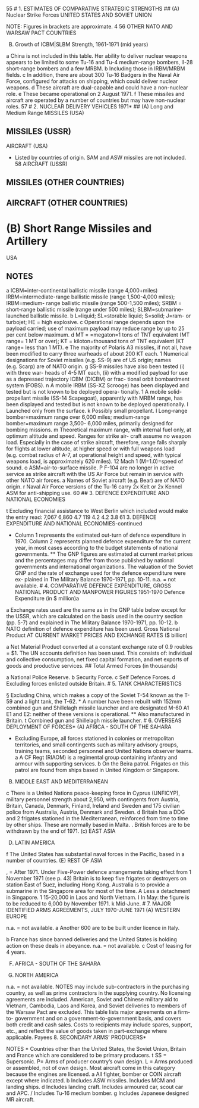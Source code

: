 55 \# 1. ESTIMATES OF COMPARATIVE STRATEGIC STRENGTHS \## (A) Nuclear Strike Forces UNITED STATES AND SOVIET UNION

NOTE: Figures in brackets are approximate. 4 56 OTHER NATO AND WARSAW PACT COUNTRIES

(B) Growth of ICBM\|SLBM Strength, 1961-1971 (mid years)

a China is not included in this table. Her ability to deliver nuclear weapons appears to be limited to some Tu-16 and Tu-4 medium-range bombers, Il-28 short-range bombers and a few MRBM. b Including those in IRBM/MRBM fields. c In addition, there are about 300 Tu-16 Badgers in the Naval Air Force, configured for attacks on shipping, which could deliver nuclear weapons. d These aircraft are dual-capable and could have a non-nuclear role. e These became operational on 2 August 1971. f These missiles and aircraft are operated by a number of countries but may have non-nuclear roles. 57 \# 2. NUCLEAR DELIVERY VEHICLES 1971\* \## (A) Long and Medium Range MISSILES (USA)

## MISSILES (USSR)

AIRCRAFT (USA)

-   Listed by countries of origin. SAM and ASW missiles are not included. 58 AIRCRAFT (USSR)

## MISSILES (OTHER COUNTRIES)

## AIRCRAFT (OTHER COUNTRIES)

# (B) Short Range Missiles and Artillery

USA

## NOTES

a ICBM=inter-continental ballistic missile (range 4,000+miles) IRBM=intermediate-range ballistic missile (range 1,500-4,000 miles); IRBM=medium- range ballistic missile (range 500-1,500 miles); SRBM = short-range ballistic missile (range under 500 miles); SLBM=submarine-launched ballistic missile. b L=liquid; SL=storable liquid; S=solid; J=ram- or turbojet; HE = high explosive. c Operational range depends upon the payload carried; use of maximum payload may reduce range by up to 25 per cent below maximum. d MT = =megaton=1 tons of TNT equivalent (MT range= 1 MT or over); KT = kiloton=thousand tons of TNT equivalent (KT range= less than 1 MT). e The majority of Polaris A3 missiles, if not all, have been modified to carry three warheads of about 200 KT each. 1 Numerical designations for Soviet missiles (e.g. SS-9) are of US origin; names (e.g. Scarp) are of NATO origin. g SS-9 missiles have also been tested (i) with three war- heads of 4-5 MT each, (ii) with a modified payload for use as a depressed trajectory ICBM (DICBM) or frac- tional orbit bombardment system (FOBS). n A mobile IRBM (SS-XZ Scrooge) has been displayed and tested but is not known to be deployed opera- tionally. 1 A mobile solid-propellant missile (SS-14 Scapegoat), apparently with MRBM range, has been displayed and tested but is not known to be deployed operationally. I Launched only from the surface. k Possibly small propellant. I Long-range bomber=maximum range over 6,000 miles; medium-range bomber=maximum range 3,500- 6,000 miles, primarily designed for bombing missions. m Theoretical maximum range, with internal fuel only, at optimum altitude and speed. Ranges for strike air- craft assume no weapon load. Especially in the case of strike aircraft, therefore, range falls sharply for flights at lower altitude, at higher speed or with full weapons load (e.g. combat radius of A-7, at operational height and speed, with typical weapons load, is approximately 620 miles). 12 Mach 1 (M=1.0)=speed of sound. o ASM=air-to-surface missile. P F-104 are no longer in active service as strike aircraft with the US Air Force but remain in service with other NATO air forces. a Names of Soviet aircraft (e.g. Bear) are of NATO origin. r Naval Air Force versions of the Tu-16 carry 2x Kelt or 2x Kennel ASM for anti-shipping use. 60 \## 3. DEFENCE EXPENDITURE AND NATIONAL ECONOMIES

t Excluding financial assistance to West Berlin which included would make the entry read: 7,067 6,860 4.7 119 4.2 4.2 3.8 61 3. DEFENCE EXPENDITURE AND NATIONAL ECONOMIES-continued

-   Column 1 represents the estimated out-turn of defence expenditure in 1970. Column 2 represents planned defence expenditure for the current year, in most cases according to the budget statements of national governments. \*\* The GNP figures are estimated at current market prices and the percentages may differ from those published by national governments and international organizations. The valuation of the Soviet GNP and the rate of exchange used for the defence expenditure were ex- plained in The Military Balance 1970-1971, pp. 10-11. n.a. = not available. \# 4. COMPARATIVE DEFENCE EXPENDITURE, GROSS NATIONAL PRODUCT AND MANPOWER FIGURES 1951-1970 Defence Expenditure (in \$ million)a

a Exchange rates used are the same as in the GNP table below except for the USSR, which are calculated on the basis used in the country section (pp. 5-7) and explained in The Military Balance 1970-1971, pp. 10-12. b NATO definition of defence expenditure has been used. Gross National Product AT CURRENT MARKET PRICES AND EXCHANGE RATES (\$ billion)

a Net Material Product converted at a constant exchange rate of 0.9 roubles = \$1. The UN accounts definition has been used. This consists of: individual and collective consumption, net fixed capital formation, and net exports of goods and productive services. \## Total Armed Forces (in thousands)

a National Police Reserve. b Security Force. c Self Defence Forces. d Excluding forces enlisted outside Britain. \# 5. TANK CHARACTERISTICS

§ Excluding China, which makes a copy of the Soviet T-54 known as the T-59 and a light tank, the T-62. \* A number have been rebuilt with 152mm combined gun and Shillelagh missile launcher and are designated M-60 A1 E1 and E2: neither of these versions is operational. \*\* Also manufactured in Britain. t Combined gun and Shillelagh missile launcher. \# 6. OVERSEAS DEPLOYMENT OF FORCES\* (A) AFRICA - SOUTH OF THE SAHARA

-   Excluding Europe, all forces stationed in colonies or metropolitan territories, and small contingents such as military advisory groups, training teams, seconded personnel and United Nations observer teams. a A CF Regt (RIAOM) is a regimental group containing infantry and armour with supporting services. b On the Beira patrol. Frigates on this patrol are found from ships based in United Kingdom or Singapore.

(B) MIDDLE EAST AND MEDITERRANEAN

c There is a United Nations peace-keeping force in Cyprus (UNFICYP), military personnel strength about 2,950, with contingents from Austria, Britain, Canada, Denmark, Finland, Ireland and Sweden and 175 civilian police from Australia, Austria, Denmark and Sweden. d Britain has a DDG and 2 frigates stationed in the Mediterranean, reinforced from time to time by other ships. These are normally based in Malta. . British forces are to be withdrawn by the end of 1971. (c) EAST ASIA

(D) LATIN AMERICA

f The United States has substantial naval forces in the Pacific, based in a number of countries. (E) REST OF ASIA

, = After 1971. Under Five-Power defence arrangements taking effect from 1 November 1971 (see p. 43) Britain is to keep five frigates or destroyers on station East of Suez, including Hong Kong. Australia is to provide a submarine in the Singapore area for most of the time. A Less a detachment in Singapore. 1 15-20,000 in Laos and North Vietnam. I In May: the figure is to be reduced to 6,000 by November 1971. k Mid-June. \# 7. MAJOR IDENTIFIED ARMS AGREEMENTS, JULY 1970-JUNE 1971 (A) WESTERN EUROPE

n.a. = not available. a Another 600 are to be built under licence in Italy.

b France has since banned deliveries and the United States is holding action on these deals in abeyance. n.a. = not available. c Cost of leasing for 4 years.

(F) AFRICA - SOUTH OF THE SAHARA

(G) NORTH AMERICA

n.a. = not available. NOTES may include sub-contractors in the purchasing country, as well as prime contractors in the supplying country. No licensing agreements are included. American, Soviet and Chinese military aid to Vietnam, Cambodia, Laos and Korea, and Soviet deliveries to members of the Warsaw Pact are excluded. This table lists major agreements on a firm-to- government and on a government-to-government basis, and covers both credit and cash sales. Costs to recipients may include spares, support, etc., and reflect the value of goods taken in part-exchange where applicable. Payees 8. SECONDARY ARMS' PRODUCERS\*

NOTES \* Countries other than the United States, the Soviet Union, Britain and France which are considered to be primary producers. t SS = Supersonic. P= Arms of producer country's own design. L = Arms produced or assembled, not of own design. Most aircraft come in this category because the engines are licensed. a All fighter, bomber or COIN aircraft except where indicated. b Includes ASW missiles. Includes MCM and landing ships. d Includes landing craft. Includes armoured car, scout car and APC. / Includes Tu-16 medium bomber. g Includes Japanese designed MR aircraft.
